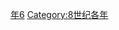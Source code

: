 {{Catnav|頁面分類|历史|歷史時代|年|8世纪各年}}
{{Commons category|786}}

[[Category:780年代|年6]]
[[Category:8世纪各年|Category:8世纪各年]]